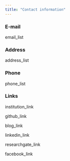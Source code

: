 ```yaml
---
title: "Contact information"
---
```


<link rel="stylesheet" href="styles.css" type="text/css">

### E-mail

email_list

### Address

address_list

### Phone

phone_list

### Links

institution_link

github_link

blog_link

linkedin_link

researchgate_link

facebook_link




